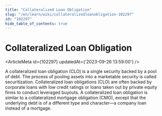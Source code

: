 ```yaml
---
title: "Collateralized Loan Obligation"
slug: "/en/learn/wiki/collateralizedloanobligation-102297"
id: "102297"
hide_table_of_contents: true
---
```



# Collateralized Loan Obligation

<ArticleMeta id={102297} updatedAt={'2023-09-26 13:59:00'} />
<div className='border-solid border-b border-t-0 my-4 border-[var(--ifm-color-gray-300)]' />

A collateralized loan obligation (CLO) is a single security backed by a pool of debt. The process of pooling assets into a marketable security is called securitization. Collateralized loan obligations (CLO) are often backed by corporate loans with low credit ratings or loans taken out by private equity firms to conduct leveraged buyouts. A collateralized loan obligation is similar to a collateralized mortgage obligation (CMO), except that the underlying debt is of a different type and character—a company loan instead of a mortgage.
